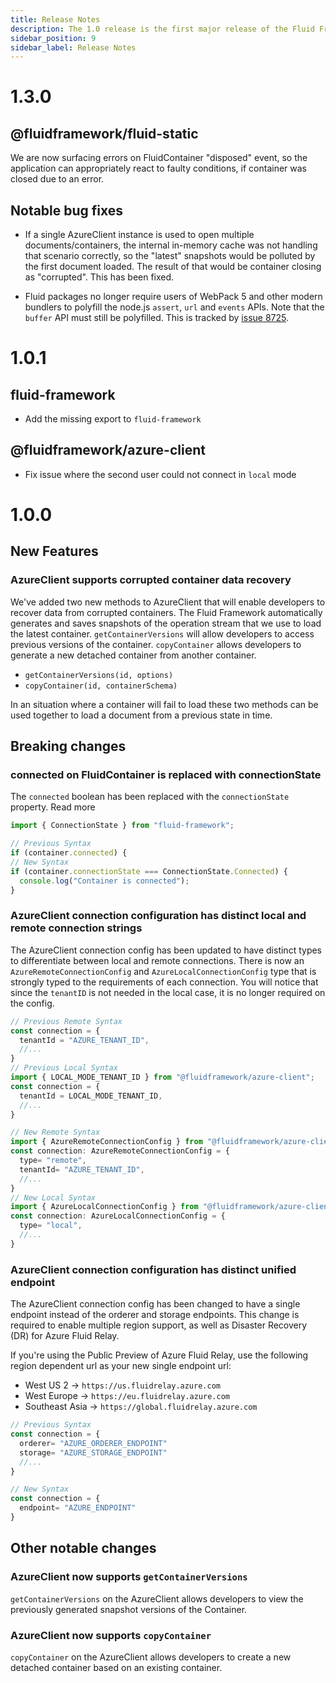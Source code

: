 ```yaml
---
title: Release Notes
description: The 1.0 release is the first major release of the Fluid Framework.
sidebar_position: 9
sidebar_label: Release Notes
---
```



# 1.3.0

## @fluidframework/fluid-static

We are now surfacing errors on FluidContainer "disposed" event, so the application can appropriately react to faulty conditions, if container was closed due to an error.

## Notable bug fixes

-   If a single AzureClient instance is used to open multiple documents/containers, the internal in-memory cache was not handling that scenario correctly, so the "latest" snapshots would be polluted by the first document loaded. The result of that would be container closing as "corrupted". This has been fixed.

-   Fluid packages no longer require users of WebPack 5 and other modern bundlers to polyfill the node.js `assert`, `url` and `events` APIs. Note that the `buffer` API must still be polyfilled. This is tracked by [issue 8725](https://github.com/microsoft/FluidFramework/issues/8725).

# 1.0.1

## fluid-framework

-   Add the missing <ApiLink packageName="container-loader" apiName="ConnectionState" apiType="enum" /> export to `fluid-framework`

## @fluidframework/azure-client


-   Fix <ApiLink packageName="azure-client" apiName="AzureClient" apiType="class" /> issue where the second user could not connect in `local` mode

# 1.0.0

## New Features

### AzureClient supports corrupted container data recovery

We've added two new methods to AzureClient that will enable developers to recover data from corrupted containers. The Fluid Framework automatically generates and saves snapshots of the operation stream that we use to load the latest container. `getContainerVersions` will allow developers to access previous versions of the container. `copyContainer` allows developers to generate a new detached container from another container.

- <ApiLink packageName="azure-client" apiName="AzureClient" apiType="class" headingId="getcontainerversions-method">`getContainerVersions(id, options)`</ApiLink>
- <ApiLink packageName="azure-client" apiName="AzureClient" apiType="class" headingId="copycontainer-method">`copyContainer(id, containerSchema)`</ApiLink>

In an situation where a container will fail to load these two methods can be used together to load a document from a previous state in time.

## Breaking changes

### connected on FluidContainer is replaced with connectionState

The `connected` boolean has been replaced with the `connectionState` property. Read more

```js
import { ConnectionState } from "fluid-framework";

// Previous Syntax
if (container.connected) {
// New Syntax
if (container.connectionState === ConnectionState.Connected) {
  console.log("Container is connected");
}
```

### AzureClient connection configuration has distinct local and remote connection strings

The AzureClient connection config has been updated to have distinct types to differentiate between local and remote connections. There is now an `AzureRemoteConnectionConfig` and `AzureLocalConnectionConfig` type that is strongly typed to the requirements of each connection. You will notice that since the `tenantID` is not needed in the local case, it is no longer required on the config.

```js
// Previous Remote Syntax
const connection = {
  tenantId = "AZURE_TENANT_ID",
  //...
}
// Previous Local Syntax
import { LOCAL_MODE_TENANT_ID } from "@fluidframework/azure-client";
const connection = {
  tenantId = LOCAL_MODE_TENANT_ID,
  //...
}
```

```js
// New Remote Syntax
import { AzureRemoteConnectionConfig } from "@fluidframework/azure-client";
const connection: AzureRemoteConnectionConfig = {
  type= "remote",
  tenantId= "AZURE_TENANT_ID",
  //...
}
// New Local Syntax
import { AzureLocalConnectionConfig } from "@fluidframework/azure-client";
const connection: AzureLocalConnectionConfig = {
  type= "local",
  //...
}
```

### AzureClient connection configuration has distinct unified endpoint

The AzureClient connection config has been changed to have a single endpoint instead of the orderer and storage endpoints. This change is required to enable multiple region support, as well as Disaster Recovery (DR) for Azure Fluid Relay.

If you're using the Public Preview of Azure Fluid Relay, use the following region dependent url as your new single endpoint url:

-   West US 2 ->  `https://us.fluidrelay.azure.com`
-   West Europe -> `https://eu.fluidrelay.azure.com`
-   Southeast Asia -> `https://global.fluidrelay.azure.com`

```js
// Previous Syntax
const connection = {
  orderer= "AZURE_ORDERER_ENDPOINT"
  storage= "AZURE_STORAGE_ENDPOINT"
  //...
}
```

```js
// New Syntax
const connection = {
  endpoint= "AZURE_ENDPOINT"
}
```

## Other notable changes

### AzureClient now supports `getContainerVersions`

`getContainerVersions` on the AzureClient allows developers to view the previously generated snapshot versions of the Container.

### AzureClient now supports `copyContainer`

`copyContainer` on the AzureClient allows developers to create a new detached container based on an existing container.
